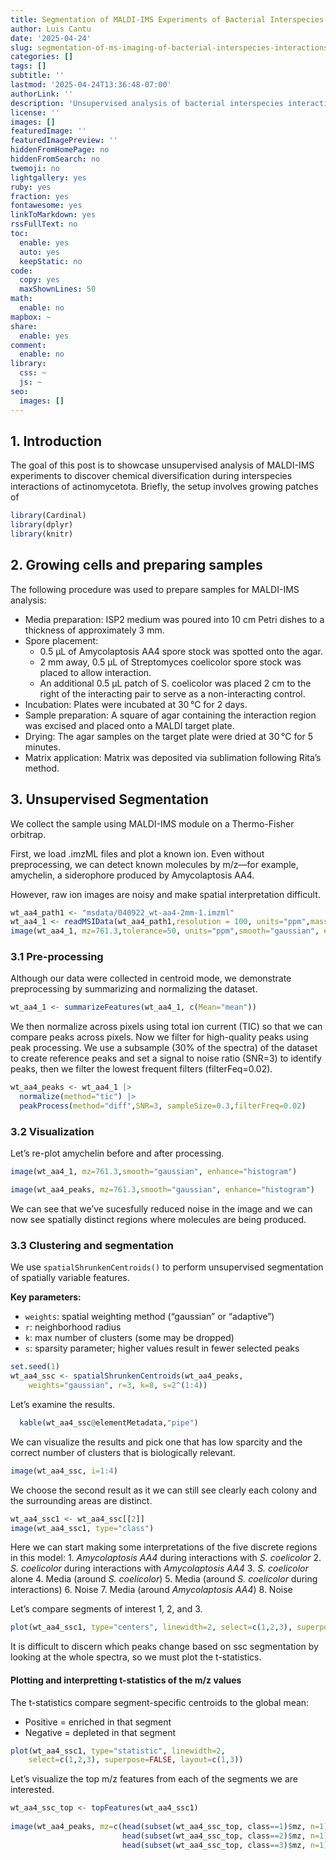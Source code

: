 ```yaml
---
title: Segmentation of MALDI-IMS Experiments of Bacterial Interspecies Interactions Using CardinalIMS
author: Luis Cantu
date: '2025-04-24'
slug: segmentation-of-ms-imaging-of-bacterial-interspecies-interactions
categories: []
tags: []
subtitle: ''
lastmod: '2025-04-24T13:36:48-07:00'
authorLink: ''
description: 'Unsupervised analysis of bacterial interspecies interactions using MALDI-IMS and the Cardinal package in R.'
license: ''
images: []
featuredImage: ''
featuredImagePreview: ''
hiddenFromHomePage: no
hiddenFromSearch: no
twemoji: no
lightgallery: yes
ruby: yes
fraction: yes
fontawesome: yes
linkToMarkdown: yes
rssFullText: no
toc:
  enable: yes
  auto: yes
  keepStatic: no
code:
  copy: yes
  maxShownLines: 50
math:
  enable: no
mapbox: ~
share:
  enable: yes
comment:
  enable: no
library:
  css: ~
  js: ~
seo:
  images: []
---
```


## 1. Introduction

The goal of this post is to showcase unsupervised analysis of MALDI-IMS experiments to discover chemical diversification during interspecies interactions of actinomycetota. Briefly, the setup involves growing patches of 

```r
library(Cardinal)
library(dplyr)
library(knitr)
```
## 2. Growing cells and preparing samples

The following procedure was used to prepare samples for MALDI-IMS analysis:

- Media preparation: ISP2 medium was poured into 10 cm Petri dishes to a thickness of approximately 3 mm.
- Spore placement:
  - 0.5 µL of Amycolaptosis AA4 spore stock was spotted onto the agar.
  - 2 mm away, 0.5 µL of Streptomyces coelicolor spore stock was placed to allow interaction.
  - An additional 0.5 µL patch of S. coelicolor was placed 2 cm to the right of the interacting pair to serve as a non-interacting control.
- Incubation: Plates were incubated at 30 °C for 2 days.
- Sample preparation: A square of agar containing the interaction region was excised and placed onto a MALDI target plate.
- Drying: The agar samples on the target plate were dried at 30 °C for 5 minutes.
- Matrix application: Matrix was deposited via sublimation following Rita's method.


## 3. Unsupervised Segmentation

We collect the sample using MALDI-IMS module on a Thermo-Fisher orbitrap. 

First, we load .imzML files and plot a known ion. Even without preprocessing, we can detect known molecules by m/z—for example, amychelin, a siderophore produced by Amycolaptosis AA4.

However, raw ion images are noisy and make spatial interpretation difficult.

```r
wt_aa4_path1 <- "msdata/040922_wt-aa4-2mm-1.imzml"
wt_aa4_1 <- readMSIData(wt_aa4_path1,resolution = 100, units="ppm",mass.range=c(150,1500))
image(wt_aa4_1, mz=761.3,tolerance=50, units="ppm",smooth="gaussian", enhance="histogram")
```

### 3.1 Pre-processing

Although our data were collected in centroid mode, we demonstrate preprocessing by summarizing and normalizing the dataset.

```r
wt_aa4_1 <- summarizeFeatures(wt_aa4_1, c(Mean="mean"))
```

We then normalize across pixels using total ion current (TIC) so that we can compare peaks across pixels. Now we filter for high-quality peaks using peak processing. We use a subsample (30% of the spectra) of the dataset to create reference peaks and set a signal to noise ratio (SNR=3) to identify peaks, then we filter the lowest frequent filters (filterFeq=0.02).

```r
wt_aa4_peaks <- wt_aa4_1 |>
  normalize(method="tic") |>
  peakProcess(method="diff",SNR=3, sampleSize=0.3,filterFreq=0.02)
```

### 3.2 Visualization

Let’s re-plot amychelin before and after processing.
```r
image(wt_aa4_1, mz=761.3,smooth="gaussian", enhance="histogram")
```
```r
image(wt_aa4_peaks, mz=761.3,smooth="gaussian", enhance="histogram")
```
We can see that we've sucesfully reduced noise in the image and we can now see spatially distinct regions where molecules are being produced.

### 3.3 Clustering and segmentation

We use `spatialShrunkenCentroids()` to perform unsupervised segmentation of spatially variable features.

**Key parameters:**

- `weights`: spatial weighting method ("gaussian" or "adaptive")
- `r`: neighborhood radius
- `k`: max number of clusters (some may be dropped)
- `s`: sparsity parameter; higher values result in fewer selected peaks

```r
set.seed(1)
wt_aa4_ssc <- spatialShrunkenCentroids(wt_aa4_peaks,
    weights="gaussian", r=3, k=8, s=2^(1:4))
```

Let’s examine the results.
```r
  kable(wt_aa4_ssc@elementMetadata,"pipe")
```


We can visualize the results and pick one that has low sparcity and the correct number of clusters that is biologically relevant.

```r
image(wt_aa4_ssc, i=1:4)
```

We choose the second result as it we can still see clearly each colony and the surrounding areas are distinct. 
```r
wt_aa4_ssc1 <- wt_aa4_ssc[[2]]
image(wt_aa4_ssc1, type="class")
```

Here we can start making some interpretations of the five discrete regions in this model:
  1. *Amycolaptosis AA4* during interactions with *S. coelicolor*
  2. *S. coelicolor* during interactions with *Amycolaptosis AA4*
  3. *S. coelicolor* alone
  4.  Media (around *S. coelicolor*)
  5. Media (around *S. coelicolor* during interactions)
  6. Noise
  7. Media (around *Amycolaptosis AA4*)
  8. Noise
  
Let’s compare segments of interest 1, 2, and 3.

```r
plot(wt_aa4_ssc1, type="centers", linewidth=2, select=c(1,2,3), superpose=FALSE, layout=c(1,3))
```
It is difficult to discern which peaks change based on ssc segmentation by looking at the whole spectra, so we must plot the t-statistics.

#### Plotting and interpretting t-statistics of the m/z values

The t-statistics compare segment-specific centroids to the global mean:

- Positive = enriched in that segment  
- Negative = depleted in that segment



```r
plot(wt_aa4_ssc1, type="statistic", linewidth=2,
    select=c(1,2,3), superpose=FALSE, layout=c(1,3))
```
Let’s visualize the top m/z features from each of the segments we are interested.

```r
wt_aa4_ssc_top <- topFeatures(wt_aa4_ssc1)
     
image(wt_aa4_peaks, mz=c(head(subset(wt_aa4_ssc_top, class==1)$mz, n=1),
                         head(subset(wt_aa4_ssc_top, class==2)$mz, n=1),
                         head(subset(wt_aa4_ssc_top, class==3)$mz, n=1)), smooth="gaussian", enhance="histogram",layout=c(3,1))
```

<!-- more -->
